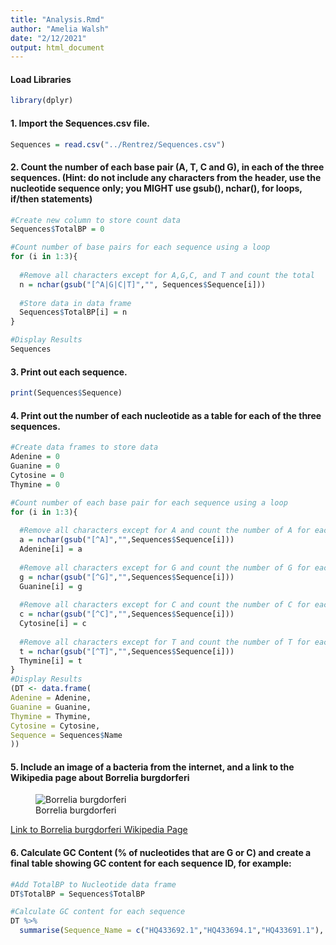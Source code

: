 ```yaml
---
title: "Analysis.Rmd"
author: "Amelia Walsh"
date: "2/12/2021"
output: html_document
---
```

#### Load Libraries
```r
library(dplyr)
```

#### 1. Import the Sequences.csv file.
```r
Sequences = read.csv("../Rentrez/Sequences.csv")
```

#### 2. Count the number of each base pair (A, T, C and G), in each of the three sequences. (Hint: do not include any characters from the header, use the nucleotide sequence only; you MIGHT use gsub(), nchar(), for loops, if/then statements)
```r
#Create new column to store count data
Sequences$TotalBP = 0

#Count number of base pairs for each sequence using a loop
for (i in 1:3){
  
  #Remove all characters except for A,G,C, and T and count the total
  n = nchar(gsub("[^A|G|C|T]","", Sequences$Sequence[i]))
  
  #Store data in data frame
  Sequences$TotalBP[i] = n
}

#Display Results
Sequences
```
#### 3. Print out each sequence.
```r
print(Sequences$Sequence)
```
#### 4. Print out the number of each nucleotide as a table for each of the three sequences.
```r
#Create data frames to store data
Adenine = 0
Guanine = 0
Cytosine = 0
Thymine = 0

#Count number of each base pair for each sequence using a loop
for (i in 1:3){
  
  #Remove all characters except for A and count the number of A for each sequence
  a = nchar(gsub("[^A]","",Sequences$Sequence[i]))
  Adenine[i] = a
  
  #Remove all characters except for G and count the number of G for each sequence
  g = nchar(gsub("[^G]","",Sequences$Sequence[i]))
  Guanine[i] = g
  
  #Remove all characters except for C and count the number of C for each sequence
  c = nchar(gsub("[^C]","",Sequences$Sequence[i]))
  Cytosine[i] = c
  
  #Remove all characters except for T and count the number of T for each sequence
  t = nchar(gsub("[^T]","",Sequences$Sequence[i]))
  Thymine[i] = t
}
#Display Results
(DT <- data.frame(
Adenine = Adenine,
Guanine = Guanine,
Thymine = Thymine,
Cytosine = Cytosine,
Sequence = Sequences$Name
))
```
#### 5. Include an image of a bacteria from the internet, and a link to the Wikipedia page about Borrelia burgdorferi

![Borrelia burgdorferi](https://pixnio.com/free-images/science/microscopy-images/borrelia-burgdorferi/grouping-of-numerous-gram-negative-anaerobic-borrelia-burgdorferi-bacteria.jpg)

[Link to Borrelia burgdorferi Wikipedia Page](https://en.wikipedia.org/wiki/Borrelia_burgdorferi)

#### 6. Calculate GC Content (% of nucleotides that are G or C) and create a final table showing GC content for each sequence ID, for example:
```r
#Add TotalBP to Nucleotide data frame 
DT$TotalBP = Sequences$TotalBP

#Calculate GC content for each sequence
DT %>% 
  summarise(Sequence_Name = c("HQ433692.1","HQ433694.1","HQ433691.1"), GC_Content = (DT$Guanine + DT$Cytosine)/DT$TotalBP)
```